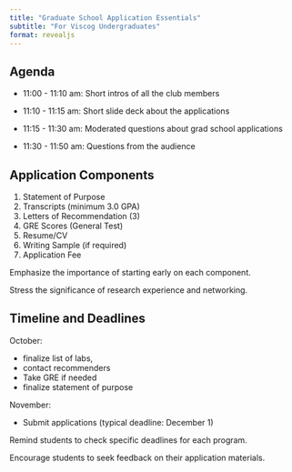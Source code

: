 ```yaml
---
title: "Graduate School Application Essentials"
subtitle: "For Viscog Undergraduates"
format: revealjs
---
```


## Agenda

-   11:00 - 11:10 am: Short intros of all the club members

-   11:10 - 11:15 am: Short slide deck about the applications

-   11:15 - 11:30 am: Moderated questions about grad school applications

-   11:30 - 11:50 am: Questions from the audience

## Application Components

1.  Statement of Purpose
2.  Transcripts (minimum 3.0 GPA)
3.  Letters of Recommendation (3)
4.  GRE Scores (General Test)
5.  Resume/CV
6.  Writing Sample (if required)
7.  Application Fee

::: notes
Emphasize the importance of starting early on each component.
:::

::: notes
Stress the significance of research experience and networking.
:::

## Timeline and Deadlines

October:

-   finalize list of labs,
-   contact recommenders
-   Take GRE if needed
-   finalize statement of purpose

November:

-   Submit applications (typical deadline: December 1)

::: notes
Remind students to check specific deadlines for each program.
:::

::: notes
Encourage students to seek feedback on their application materials.
:::

